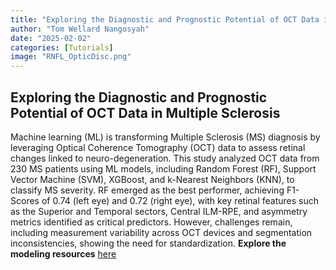 ```yaml
---
title: "Exploring the Diagnostic and Prognostic Potential of OCT Data in Multiple Sclerosis"
author: "Tom Wellard Nangosyah"
date: "2025-02-02"
categories: [Tutorials]
image: "RNFL_OpticDisc.png"
---
```


## **Exploring the Diagnostic and Prognostic Potential of OCT Data in Multiple Sclerosis**

Machine learning (ML) is transforming Multiple Sclerosis (MS) diagnosis by leveraging Optical Coherence Tomography (OCT) data to assess retinal changes linked to neuro-degeneration. This study analyzed OCT data from 230 MS patients using ML models, including Random Forest (RF), Support Vector Machine (SVM), XGBoost, and k-Nearest Neighbors (KNN), to classify MS severity. RF emerged as the best performer, achieving F1-Scores of 0.74 (left eye) and 0.72 (right eye), with key retinal features such as the Superior and Temporal sectors, Central ILM-RPE, and asymmetry metrics identified as critical predictors. However, challenges remain, including measurement variability across OCT devices and segmentation inconsistencies, showing the need for standardization. **Explore the modeling resources** [here](https://github.com/nangosyah/MS-Diagnostics){target="blank"}